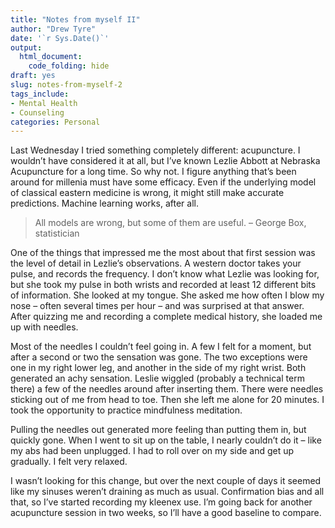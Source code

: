 ```yaml
---
title: "Notes from myself II"
author: "Drew Tyre"
date: '`r Sys.Date()`'
output: 
  html_document:
    code_folding: hide
draft: yes
slug: notes-from-myself-2
tags_include:
- Mental Health
- Counseling
categories: Personal
---
```


Last Wednesday I tried something completely different: acupuncture. I wouldn't 
have considered it at all, but I've known Lezlie Abbott at Nebraska Acupuncture for
a long time. So why not. I figure anything that's been around for millenia must
have some efficacy. Even if the underlying model of classical eastern medicine is
wrong, it might still make accurate predictions. Machine learning works, after all.

> All models are wrong, but some of them are useful.
> -- George Box, statistician

One of the things that impressed me the most about that first session was the level
of detail in Lezlie's observations. A western doctor takes your pulse, and records the
frequency. I don't know what Lezlie was looking for, but she took my pulse in both
wrists and recorded at least 12 different bits of information. She looked at my
tongue. She asked me how often I blow my nose -- often several times per hour -- and 
was surprised at that answer. After quizzing me
and recording a complete medical history, she loaded me up with needles. 

Most of the needles I couldn't feel going in. A few I felt for a moment, but 
after a second or two the sensation was gone. The two exceptions were one in my
right lower leg, and another in the side of my right wrist. Both generated an
achy sensation. Leslie wiggled (probably a technical term there) a few of the
needles around after inserting them. 
There were needles sticking out of me from head to toe. Then she 
left me alone for 20 minutes. I took the opportunity to practice mindfulness 
meditation. 

Pulling the needles out generated more feeling than putting them in, but quickly
gone. When I went to sit up on the table, I nearly couldn't do it -- like my abs
had been unplugged. I had to roll over on my side and get up gradually. I felt 
very relaxed. 

I wasn't looking for this change, but over the next couple of days it seemed like
my sinuses weren't draining as much as usual. Confirmation bias and all that, so
I've started recording my kleenex use. I'm going back for another acupuncture session
in two weeks, so I'll have a good baseline to compare.


